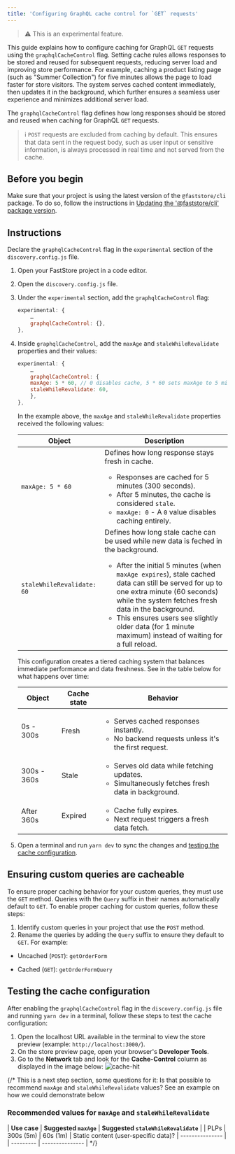 ```yaml
---
title: 'Configuring GraphQL cache control for `GET` requests'
---
```


> ⚠ This is an experimental feature.

This guide explains how to configure caching for GraphQL `GET` requests using the `graphqlCacheControl` flag. Setting cache rules allows responses to be stored and reused for subsequent requests, reducing server load and improving store performance. For example, caching a product listing page (such as "Summer Collection") for five minutes allows the page to load faster for store visitors. The system serves cached content immediately, then updates it in the background, which further ensures a seamless user experience and minimizes additional server load.

The `graphqlCacheControl` flag defines how long responses should be stored and reused when caching for GraphQL `GET` requests.

> ℹ `POST` requests are excluded from caching by default. This ensures that data sent in the request body, such as user input or sensitive information, is always processed in real time and not served from the cache.

## Before you begin

Make sure that your project is using the latest version of the `@faststore/cli` package. To do so, follow the instructions in [Updating the '@faststore/cli' package version](https://developers.vtex.com/docs/guides/faststore/project-structure-updating-the-cli-package-version).

## Instructions

Declare the `graphqlCacheControl` flag in the `experimental` section of the `discovery.config.js` file.

1. Open your FastStore project in a code editor.
2. Open the `discovery.config.js` file.
3. Under the `experimental` section, add the `graphqlCacheControl` flag:

    ```js discovery.config.js
    experimental: {
        …
        graphqlCacheControl: {},
    },
    ```

4. Inside `graphqlCacheControl`, add the `maxAge` and `staleWhileRevalidate` properties and their values:

    ```js discovery.config.js
    experimental: {
        …
        graphqlCacheControl: {
        maxAge: 5 * 60, // 0 disables cache, 5 * 60 sets maxAge to 5 minutes.
        staleWhileRevalidate: 60,
        },
    },
    ```

    In the example above, the `maxAge` and `staleWhileRevalidate` properties received the following values:

    | Object    | Description     |
    | --------- | --------------- |
    | `maxAge: 5 * 60` | Defines how long response stays fresh in cache. <ul><li>Responses are cached for 5 minutes (300 seconds).</li><li>After 5 minutes, the cache is considered `stale`.</li><li>`maxAge: 0` - A `0` value disables caching entirely.</li></ul> |
    | `staleWhileRevalidate: 60` | Defines how long stale cache can be used while new data is feched in the background. <ul><li>After the initial 5 minutes (when `maxAge expires`), stale cached data can still be served for up to one extra minute (60 seconds) while the system fetches fresh data in the background.</li><li>This ensures users see slightly older data (for 1 minute maximum) instead of waiting for a full reload.</li></ul> |

    This configuration creates a tiered caching system that balances immediate performance and data freshness. See in the table below for what happens over time:

    | **Object** | **Cache state** | **Behavior** |
    | ------ | ----------- | -------- |
    | 0s - 300s  | Fresh | <ul><li>Serves cached responses instantly.</li><li>No backend requests unless it's the first request.</li></ul> |
    | 300s - 360s  | Stale | <ul><li>Serves old data while fetching updates.</li><li>Simultaneously fetches fresh data in background.</li></ul> |
    | After 360s  | Expired | <ul><li>Cache fully expires.</li><li>Next request triggers a fresh data fetch.</li></ul> |

5. Open a terminal and run `yarn dev` to sync the changes and [testing the cache configuration](#testing-the-cache-configuration).

## Ensuring custom queries are cacheable

To ensure proper caching behavior for your custom queries, they must use the `GET` method. Queries with the `Query` suffix in their names automatically default to `GET`. To enable proper caching for custom queries, follow these steps:

1. Identify custom queries in your project that use the `POST` method.
2. Rename the queries by adding the `Query` suffix to ensure they default to `GET`. For example:

- Uncached (`POST`): `getOrderForm`

- Cached (`GET`): `getOrderFormQuery`

## Testing the cache configuration

After enabling the `graphqlCacheControl` flag in the `discovery.config.js` file and running `yarn dev` in a terminal, follow these steps to test the cache configuration:

1. Open the localhost URL available in the terminal to view the store preview (example: `http://localhost:3000/`).
2. On the store preview page, open your browser's **Developer Tools**.
3. Go to the **Network** tab and look for the **Cache-Control** column as displayed in the image below:
   ![cache-hit](https://vtexhelp.vtexassets.com/assets/docs/src/graphql-cache-control-flag-localhost___70d2f2c3fbf40846180c7c0ed11d16f0.png)

{/* This is a next step section, some questions for it: Is that possible to recommend `maxAge` and `staleWhileRevalidate` values? See an example on how we could demonstrate below
### Recommended values for `maxAge` and `staleWhileRevalidate`

| **Use case** | **Suggested `maxAge`** | **Suggested `staleWhileRevalidate`** |
| PLPs | 300s (5m) | 60s (1m)
| Static content (user-specific data)? | --------------- |
| --------- | --------------- | */}
